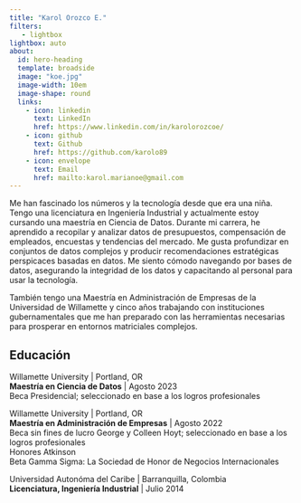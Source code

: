 ```yaml
---
title: "Karol Orozco E."
filters:
   - lightbox
lightbox: auto
about:
  id: hero-heading
  template: broadside
  image: "koe.jpg"
  image-width: 10em
  image-shape: round
  links:
    - icon: linkedin
      text: LinkedIn
      href: https://www.linkedin.com/in/karolorozcoe/
    - icon: github
      text: Github
      href: https://github.com/karolo89
    - icon: envelope
      text: Email
      href: mailto:karol.marianoe@gmail.com
---
```


::: {#hero-heading}
Me han fascinado los números y la tecnología desde que era una niña. Tengo una licenciatura en Ingeniería Industrial y actualmente estoy cursando una maestría en Ciencia de Datos. Durante mi carrera, he aprendido a recopilar y analizar datos de presupuestos, compensación de empleados, encuestas y tendencias del mercado. Me gusta profundizar en conjuntos de datos complejos y producir recomendaciones estratégicas perspicaces basadas en datos. Me siento cómodo navegando por bases de datos, asegurando la integridad de los datos y capacitando al personal para usar la tecnología.

También tengo una Maestría en Administración de Empresas de la Universidad de Willamette y cinco años trabajando con instituciones gubernamentales que me han preparado con las herramientas necesarias para prosperar en entornos matriciales complejos.

## Educación

Willamette University \| Portland, OR\
**Maestría en Ciencia de Datos** \| Agosto 2023\
Beca Presidencial; seleccionado en base a los logros profesionales\

Willamette University \| Portland, OR\
**Maestría en Administración de Empresas** \| Agosto 2022\
Beca sin fines de lucro George y Colleen Hoyt; seleccionado en base a los logros profesionales\
Honores Atkinson\
Beta Gamma Sigma: La Sociedad de Honor de Negocios Internacionales\

Universidad Autonóma del Caribe \| Barranquilla, Colombia\
**Licenciatura, Ingeniería Industrial** \| Julio 2014\
:::
